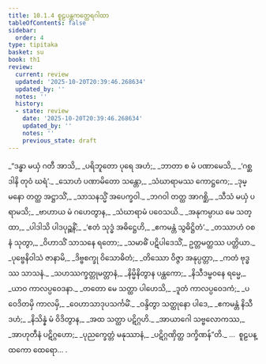 ```yaml
---
title: 10.1.4 စူဠပန္ထကတ္ထေရဂါထာ
tableOfContents: false
sidebar:
  order: 4
type: tipitaka
basket: su
book: th1
review:
  current: review
  updated: '2025-10-20T20:39:46.268634'
  updated_by: ''
  notes: ''
  history:
  - state: review
    date: '2025-10-20T20:39:46.268634'
    updated_by: ''
    notes: ''
    previous_state: draft
---
```



<DynamicBreadcrumb />


<ReviewStatus review={frontmatter.review} showDetails={true} />

<HypothesisAnnotation frontmatter={frontmatter} />

<Division number="557" book="th1" e="ch" v="19" p="303">

<Paragraph number="863" type="verses" book="th1">
_“ဒန္ဓာ မယှံ ဂတီ အာသိ,_  
_ပရိဘူတော ပုရေ အဟံ;_  
_ဘာတာ စ မံ ပဏာမေသိ,_  
_‘ဂစ္ဆ ဒါနိ တုဝံ ဃရံ’._  

</Paragraph>

</Division>
<Division number="558" book="th1" e="ch" v="19" p="303">

<Paragraph number="864" type="verses" book="th1">
_သောဟံ ပဏာမိတော သန္တော,_  
_သံဃာရာမဿ ကောဋ္ဌကေ;_  
_ဒုမ္မနော တတ္ထ အဋ္ဌာသိံ,_  
_သာသနသ္မိံ အပေက္ခဝါ._  

</Paragraph>

</Division>
<Division number="559" book="th1" e="ch" v="19" p="303">

<Paragraph number="865" type="verses" book="th1">
_ဘဂဝါ တတ္ထ အာဂစ္ဆိ,_  
_သီသံ မယှံ ပရာမသိ;_  
_ဗာဟာယ မံ ဂဟေတွာန,_  
_သံဃာရာမံ ပဝေသယိ._  

</Paragraph>

</Division>
<Division number="560" book="th1" e="ch" v="19" p="303">

<Paragraph number="866" type="verses" book="th1">
_အနုကမ္ပာယ မေ သတ္ထာ,_  
_ပါဒါသိ ပါဒပုဉ္ဆနိံ;_  
_‘ဧတံ သုဒ္ဓံ အဓိဋ္ဌေဟိ,_  
_ဧကမန္တံ သွဓိဋ္ဌိတံ’._  

</Paragraph>

</Division>
<Division number="561" book="th1" e="ch" v="19" p="303">

<Paragraph number="867" type="verses" book="th1">
_တဿာဟံ ဝစနံ သုတွာ,_  
_ဝိဟာသိံ သာသနေ ရတော;_  
_သမာဓိံ ပဋိပါဒေသိံ,_  
ဥတ္တမတ္ထဿ ပတ္တိယာ._  

</Paragraph>

</Division>
<Division number="562" book="th1" e="ch" v="19" p="303">

<Paragraph number="868" type="verses" book="th1">
_ပုဗ္ဗေနိဝါသံ ဇာနာမိ,_  
_ဒိဗ္ဗစက္ခု ဝိသောဓိတံ;_  
_တိဿော ဝိဇ္ဇာ အနုပ္ပတ္တာ,_  
_ကတံ ဗုဒ္ဓဿ သာသနံ._  

</Paragraph>

</Division>
<Division number="563" book="th1" e="ch" v="19" p="304">

<Paragraph number="869" type="verses" book="th1">
_သဟဿက္ခတ္တုမတ္တာနံ,_  
_နိမ္မိနိတွာန ပန္ထကော;_  
_နိသီဒမ္ဗဝနေ ရမ္မေ,_  
_ယာဝ ကာလပ္ပဝေဒနာ._  

</Paragraph>

</Division>
<Division number="564" book="th1" e="ch" v="19" p="304">

<Paragraph number="870" type="verses" book="th1">
_တတော မေ သတ္ထာ ပါဟေသိ,_  
_ဒူတံ ကာလပ္ပဝေဒကံ;_  
_ပဝေဒိတမှိ ကာလမှိ,_  
_ဝေဟာသာဒုပသင်္ကမိံ._  

</Paragraph>

</Division>
<Division number="565" book="th1" e="ch" v="19" p="304">

<Paragraph number="871" type="verses" book="th1">
_ဝန္ဒိတွာ သတ္ထုနော ပါဒေ,_  
_ဧကမန္တံ နိသီဒဟံ;_  
_နိသိန္နံ မံ ဝိဒိတွာန,_  
_အထ သတ္ထာ ပဋိဂ္ဂဟိ._  

</Paragraph>

</Division>
<Division number="566" book="th1" e="ch" v="19" p="304">

<Paragraph number="872" type="verses" book="th1">
_အာယာဂေါ သဗ္ဗလောကဿ,_  
_အာဟုတီနံ ပဋိဂ္ဂဟော;_  
_ပုညက္ခေတ္တံ မနုဿာနံ,_  
_ပဋိဂ္ဂဏှိတ္ထ ဒက္ခိဏန်”တိ._  


</Paragraph>
</Division>

<Paragraph number="873" type="center" book="th1">
…  စူဠပန္ထကော ထေရော… .
</Paragraph>